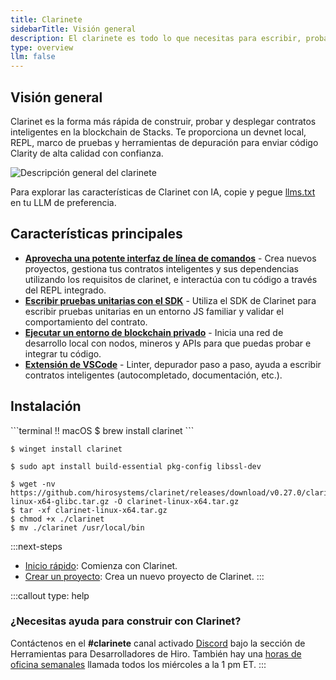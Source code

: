```yaml
---
title: Clarinete
sidebarTitle: Visión general
description: El clarinete es todo lo que necesitas para escribir, probar e implementar contratos inteligentes de Clarity en Stacks.
type: overview
llm: false
---
```

## Visión general

Clarinet es la forma más rápida de construir, probar y desplegar contratos inteligentes en la blockchain de Stacks. Te proporciona un devnet local, REPL, marco de pruebas y herramientas de depuración para enviar código Clarity de alta calidad con confianza.

![Descripción general del clarinete](/images/tools/clarinet/overview.svg)

Para explorar las características de Clarinet con IA, copie y pegue [llms.txt](/tools/clarinet/llms.txt) en tu LLM de preferencia.

## Características principales

* [**Aprovecha una potente interfaz de línea de comandos**](/tools/clarinet/cli-reference) - Crea nuevos proyectos, gestiona tus contratos inteligentes y sus dependencias utilizando los requisitos de clarinet, e interactúa con tu código a través del REPL integrado.
* [**Escribir pruebas unitarias con el SDK**](/tools/clarinet/sdk-introduction) - Utiliza el SDK de Clarinet para escribir pruebas unitarias en un entorno JS familiar y validar el comportamiento del contrato.
* [**Ejecutar un entorno de blockchain privado**](/tools/clarinet/local-blockchain-development) - Inicia una red de desarrollo local con nodos, mineros y APIs para que puedas probar e integrar tu código.
* [**Extensión de VSCode**](/tools/clarinet/vscode-extension) - Linter, depurador paso a paso, ayuda a escribir contratos inteligentes (autocompletado, documentación, etc.).

## Instalación

<TerminalPicker storage="macOs">
  ```terminal !! macOS
  $ brew install clarinet
  ```

  ```terminal !! Windows
  $ winget install clarinet
  ```

  ```terminal !! Cargo
  $ sudo apt install build-essential pkg-config libssl-dev
  ```

  ```terminal !! Binary
  $ wget -nv https://github.com/hirosystems/clarinet/releases/download/v0.27.0/clarinet-linux-x64-glibc.tar.gz -O clarinet-linux-x64.tar.gz
  $ tar -xf clarinet-linux-x64.tar.gz
  $ chmod +x ./clarinet
  $ mv ./clarinet /usr/local/bin
  ```
</TerminalPicker>

:::next-steps
* [Inicio rápido](/tools/clarinet/quickstart): Comienza con Clarinet.
* [Crear un proyecto](/tools/clarinet/project-development): Crea un nuevo proyecto de Clarinet.
:::

:::callout
type: help

### ¿Necesitas ayuda para construir con Clarinet?

Contáctenos en el **#clarinete** canal activado [Discord](https://stacks.chat/) bajo la sección de Herramientas para Desarrolladores de Hiro. También hay una [horas de oficina semanales](https://www.addevent.com/event/kI22007085) llamada todos los miércoles a la 1 pm ET.
:::
